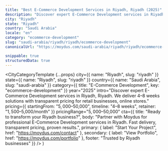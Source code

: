 ```yaml
---
title: "Best E-Commerce Development Services in Riyadh, Riyadh (2025)"
description: "Discover expert E-Commerce Development services in Riyadh, Riyadh. 4–8 weeks delivery, $5,000–$50,000 investment. Local market expertise + modern solutions."
city: "Riyadh"
state: "Riyadh"
country: "Saudi Arabia"
locale: "en"
category: "ecommerce-development"
slug: "saudi-arabia/riyadh/riyadh/ecommerce-development"
canonicalUrl: "https://moydus.com/saudi-arabia/riyadh/riyadh/ecommerce-development"

snippable: true
structuredData: true
---
```



  <CityCategoryTemplate
    {...props}
    city={{ name: "Riyadh", slug: "riyadh" }}
    state={{ name: "Riyadh", slug: "riyadh" }}
    country={{ name: "Saudi Arabia", slug: "saudi-arabia" }}
    category={{ title: "E-Commerce Development", key: "ecommerce-development" }}
    year="2025"
    intro="Discover expert E-Commerce Development services in Riyadh, Riyadh. We deliver 4–8 weeks solutions with transparent pricing for retail businesses, online stores."
    pricing={{
      startingFrom: "$5,000–$50,000",
      timeline: "4–8 weeks",
      retainer: "$1,500–$5,000/month"
    }}
    pricingRange="$5,000–$50,000"
    cta={{
      title: "Ready to transform your Riyadh business?",
      body: "Partner with Moydus for professional E-Commerce Development services in Riyadh. Fast delivery, transparent pricing, proven results.",
      primary: { label: "Start Your Project", href: "https://moydus.com/contact" },
      secondary: { label: "View Portfolio", href: "https://moydus.com/portfolio" },
      footer: "Trusted by Riyadh businesses"
    }}
  />
)
